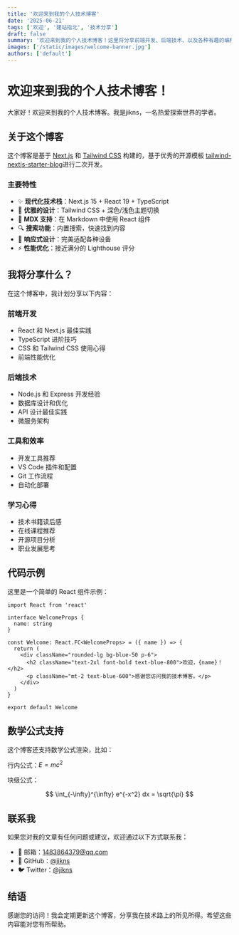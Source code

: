 ```yaml
---
title: '欢迎来到我的个人技术博客'
date: '2025-06-21'
tags: ['欢迎', '建站指北', '技术分享']
draft: false
summary: '欢迎来到我的个人技术博客！这里将分享前端开发、后端技术、以及各种有趣的编程经验。'
images: ['/static/images/welcome-banner.jpg']
authors: ['default']
---
```


# 欢迎来到我的个人技术博客！

大家好！欢迎来到我的个人技术博客。我是jikns，一名热爱探索世界的学者。

## 关于这个博客

这个博客是基于 [Next.js](https://nextjs.org/) 和 [Tailwind CSS](https://tailwindcss.com/) 构建的，基于优秀的开源模板 [tailwind-nextjs-starter-blog](https://github.com/timlrx/tailwind-nextjs-starter-blog)进行二次开发。

### 主要特性

- ✨ **现代化技术栈**：Next.js 15 + React 19 + TypeScript
- 🎨 **优雅的设计**：Tailwind CSS + 深色/浅色主题切换
- 📝 **MDX 支持**：在 Markdown 中使用 React 组件
- 🔍 **搜索功能**：内置搜索，快速找到内容
- 📱 **响应式设计**：完美适配各种设备
- ⚡ **性能优化**：接近满分的 Lighthouse 评分

## 我将分享什么？

在这个博客中，我计划分享以下内容：

### 前端开发

- React 和 Next.js 最佳实践
- TypeScript 进阶技巧
- CSS 和 Tailwind CSS 使用心得
- 前端性能优化

### 后端技术

- Node.js 和 Express 开发经验
- 数据库设计和优化
- API 设计最佳实践
- 微服务架构

### 工具和效率

- 开发工具推荐
- VS Code 插件和配置
- Git 工作流程
- 自动化部署

### 学习心得

- 技术书籍读后感
- 在线课程推荐
- 开源项目分析
- 职业发展思考

## 代码示例

这里是一个简单的 React 组件示例：

```tsx
import React from 'react'

interface WelcomeProps {
  name: string
}

const Welcome: React.FC<WelcomeProps> = ({ name }) => {
  return (
    <div className="rounded-lg bg-blue-50 p-6">
      <h2 className="text-2xl font-bold text-blue-800">欢迎，{name}！</h2>
      <p className="mt-2 text-blue-600">感谢您访问我的技术博客。</p>
    </div>
  )
}

export default Welcome
```

## 数学公式支持

这个博客还支持数学公式渲染，比如：

行内公式：$E = mc^2$

块级公式：

$$
\int_{-\infty}^{\infty} e^{-x^2} dx = \sqrt{\pi}
$$

## 联系我

如果您对我的文章有任何问题或建议，欢迎通过以下方式联系我：

- 📧 邮箱：1483864379@qq.com
- 🐙 GitHub：[@jikns](https://github.com/yj147)
- 🐦 Twitter：[@jikns](https://twitter.com/@Bayernfans66)

## 结语

感谢您的访问！我会定期更新这个博客，分享我在技术路上的所见所得。希望这些内容能对您有所帮助。

